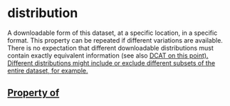   

# distribution

A downloadable form of this dataset, at a specific location, in a specific format. This property can be repeated if different variations are available. There is no expectation that different downloadable distributions must contain exactly equivalent information (see also <a href="https://www.w3.org/TR/vocab-dcat-3/#Class:Distribution">DCAT</Link> on this point). Different distributions might include or exclude different subsets of the entire dataset, for example.

## Property of



